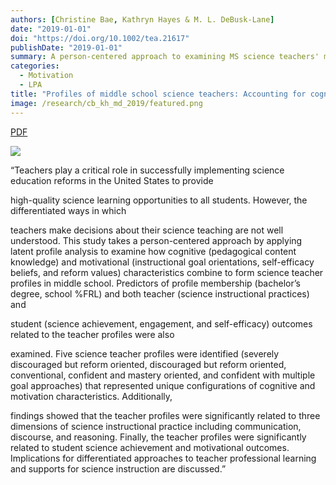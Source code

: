 ```yaml
---
authors: [Christine Bae, Kathryn Hayes & M. L. DeBusk-Lane]
date: "2019-01-01"
doi: "https://doi.org/10.1002/tea.21617"
publishDate: "2019-01-01"
summary: A person-centered approach to examining MS science teachers' motivation.
categories:
  - Motivation
  - LPA
title: "Profiles of middle school science teachers: Accounting for cognitive and motivational characteristics"
image: /research/cb_kh_md_2019/featured.png
---
```


::: {.column-page-inset .text-center}
```{=html}
<a class="btn btn-outline-danger btn-lg" href="/files/cb_mldl_LID_2019.pdf" target="_blank" rel="noopener">PDF</a>
```
:::

![](featured.png){.image-fluid .mx-auto .d-block}

"Teachers play a critical role in successfully implementing science education reforms in the United States to provide

high-quality science learning opportunities to all students. However, the differentiated ways in which

teachers make decisions about their science teaching are not well understood. This study takes a person-centered approach by applying latent profile analysis to examine how cognitive (pedagogical content knowledge) and motivational (instructional goal orientations, self-efficacy beliefs, and reform values) characteristics combine to form science teacher profiles in middle school. Predictors of profile membership (bachelor's degree, school %FRL) and both teacher (science instructional practices) and

student (science achievement, engagement, and self-efficacy) outcomes related to the teacher profiles were also

examined. Five science teacher profiles were identified (severely discouraged but reform oriented, discouraged but reform oriented, conventional, confident and mastery oriented, and confident with multiple goal approaches) that represented unique configurations of cognitive and motivation characteristics. Additionally,

findings showed that the teacher profiles were significantly related to three dimensions of science instructional practice including communication, discourse, and reasoning. Finally, the teacher profiles were significantly related to student science achievement and motivational outcomes. Implications for differentiated approaches to teacher professional learning and supports for science instruction are discussed."
